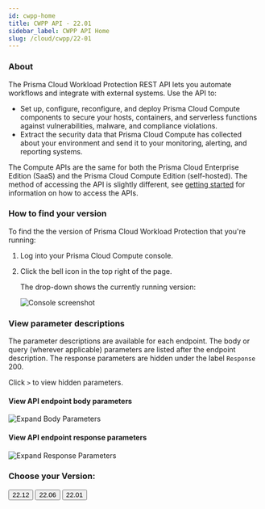 ```yaml
---
id: cwpp-home
title: CWPP API - 22.01
sidebar_label: CWPP API Home
slug: /cloud/cwpp/22-01
---
```



### About

The Prisma Cloud Workload Protection REST API lets you automate workflows and integrate with external systems.
Use the API to:

- Set up, configure, reconfigure, and deploy Prisma Cloud Compute components to secure your hosts, containers, and serverless functions against vulnerabilities, malware, and compliance violations.
- Extract the security data that Prisma Cloud Compute has collected about your environment and send it to your monitoring, alerting, and reporting systems.

The Compute APIs are the same for both the Prisma Cloud Enterprise Edition (SaaS) and the Prisma Cloud Compute Edition (self-hosted).
The method of accessing the API is slightly different, see [getting started](https://prisma.pan.dev/docs/cloud/cwpp/cwpp-gs) for information on how to access the APIs.

### How to find your version

To find the the version of Prisma Cloud Workload Protection that you're running:

1. Log into your Prisma Cloud Compute console.

1. Click the bell icon in the top right of the page.

   The drop-down shows the currently running version:

   ![Console screenshot](/img/compute-version.png)

### View parameter descriptions

The parameter descriptions are available for each endpoint. The body or query (wherever applicable) parameters are listed after the endpoint description.
The response parameters are hidden under the label `Response` 200.

Click `>` to view hidden parameters.

#### View API endpoint body parameters

![Expand Body Parameters](/img/expandingbodyparameters.gif)

#### View API endpoint response parameters

![Expand Response Parameters](/img/expandingresponse.gif)

### Choose your Version:

<div className="row">
  <Link to="/api/cloud/cwpp/">
    <button
      className="button button--secondary button--outline button--lg"
      href="/api/cloud/cwpp/"
    >
      22.12
    </button>
  </Link>
  <Link to="/api/cloud/cwpp/22-06">
    <button
      className="button button--secondary button--outline button--lg"
      href="/api/cloud/cwpp/22-06"
    >
      22.06
    </button>
  </Link>
  <Link to="/api/cloud/cwpp/22-01">
    <button
      className="button button--secondary button--outline button--lg"
      href="/api/cloud/cwpp/22-01"
    >
      22.01
    </button>
  </Link>
</div>
